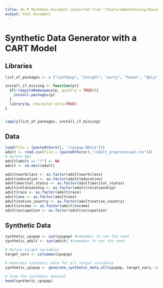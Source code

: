 ```yaml
---
title: An R Markdown document converted from "/Users/emmafoessing/Documents/Master/MA/Code/Master-Thesis/SDG_CART.ipynb"
output: html_document
---
```


# Synthetic Data Generator with a CART Model

## Libraries

```r
list_of_packages <- c ("synthpop", "insight", "party", "haven", "dplyr", "rpart", "rpart.plot", "randomForest", "pROC", "caret", "pracma", "here", "Hmisc", "purrr", "randomForest", "caret", "ranger")

install_if_missing <- function(p){
  if(!requireNamespace(p, quietly = TRUE)){
    install.packages(p)
  }
  library(p, character.only=TRUE)
}


lapply(list_of_packages, install_if_missing)
```

## Data

```r
load(file = (paste0(here(), "/cpspop.RData")))
adult <- read.csv(file = (paste0(here(),"/adult_preprocessed.csv")))
# delete NAs
adult[adult == "?"] <- NA
adult <- na.omit(adult)

adult$workclass <- as.factor(adult$workclass)
adult$education <- as.factor(adult$education)
adult$marital_status <- as.factor(adult$marital_status)
adult$relationship <- as.factor(adult$relationship)
adult$race <- as.factor(adult$race)
adult$sex <- as.factor(adult$sex)
adult$native_country <- as.factor(adult$native_country)
adult$income <- as.factor(adult$income)
adult$occupation <- as.factor(adult$occupation)
```

## Synthetic Data

```r
synthetic_cpspop <- syn(cpspop) #remember to set the seed
synthetic_adult <- syn(adult) #remember to set the seed
```

```r
# Define target variables
target_vars <- colnames(cpspop)

# Generate synthetic data for all target variables
synthetic_cpspop <- generate_synthetic_data_all(cpspop, target_vars, num_trees = 500)

# View the synthetic dataset
head(synthetic_cpspop)
```

